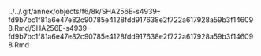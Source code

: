 ../../.git/annex/objects/f6/8k/SHA256E-s4939--fd9b7bc1f81a6e47e82c90785e4128fdd917638e2f722a617928a59b3f146098.Rmd/SHA256E-s4939--fd9b7bc1f81a6e47e82c90785e4128fdd917638e2f722a617928a59b3f146098.Rmd